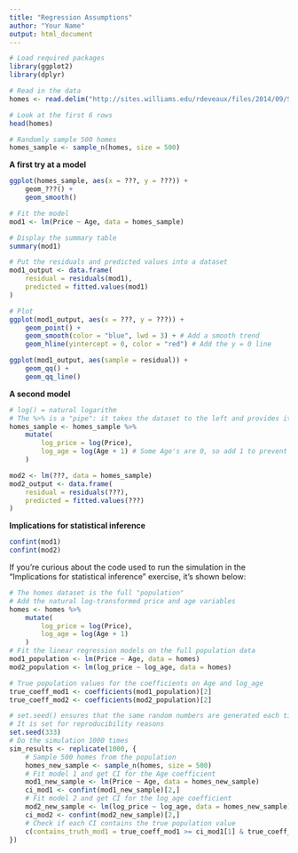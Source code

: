 ```yaml
---
title: "Regression Assumptions"
author: "Your Name"
output: html_document
---
```


```r
# Load required packages
library(ggplot2)
library(dplyr)

# Read in the data
homes <- read.delim("http://sites.williams.edu/rdeveaux/files/2014/09/Saratoga.txt")

# Look at the first 6 rows
head(homes)
```


```r
# Randomly sample 500 homes
homes_sample <- sample_n(homes, size = 500)
```

**A first try at a model**

```r
ggplot(homes_sample, aes(x = ???, y = ???)) +
    geom_???() +
    geom_smooth()
```

```r
# Fit the model
mod1 <- lm(Price ~ Age, data = homes_sample)

# Display the summary table
summary(mod1)
```

```r
# Put the residuals and predicted values into a dataset
mod1_output <- data.frame(
    residual = residuals(mod1),
    predicted = fitted.values(mod1)
)

# Plot
ggplot(mod1_output, aes(x = ???, y = ???)) +
    geom_point() +
    geom_smooth(color = "blue", lwd = 3) + # Add a smooth trend
    geom_hline(yintercept = 0, color = "red") # Add the y = 0 line
```

```r
ggplot(mod1_output, aes(sample = residual)) +
    geom_qq() +
    geom_qq_line()
```

**A second model**

```r
# log() = natural logarithm
# The %>% is a "pipe": it takes the dataset to the left and provides it as input to the code that follows
homes_sample <- homes_sample %>%
    mutate(
        log_price = log(Price),
        log_age = log(Age + 1) # Some Age's are 0, so add 1 to prevent log(0), which is undefined
    )
```

```r
mod2 <- lm(???, data = homes_sample)
mod2_output <- data.frame(
    residual = residuals(???),
    predicted = fitted.values(???)
)
```

**Implications for statistical inference**

```r
confint(mod1)
confint(mod2)
```

If you're curious about the code used to run the simulation in the "Implications for statistical inference" exercise, it's shown below:

```r
# The homes dataset is the full "population"
# Add the natural log-transformed price and age variables
homes <- homes %>%
    mutate(
        log_price = log(Price),
        log_age = log(Age + 1)
    )
# Fit the linear regression models on the full population data
mod1_population <- lm(Price ~ Age, data = homes)
mod2_population <- lm(log_price ~ log_age, data = homes)

# True population values for the coefficients on Age and log_age
true_coeff_mod1 <- coefficients(mod1_population)[2]
true_coeff_mod2 <- coefficients(mod2_population)[2]

# set.seed() ensures that the same random numbers are generated each time the code is run
# It is set for reproducibility reasons
set.seed(333)
# Do the simulation 1000 times
sim_results <- replicate(1000, {
    # Sample 500 homes from the population
    homes_new_sample <- sample_n(homes, size = 500)
    # Fit model 1 and get CI for the Age coefficient
    mod1_new_sample <- lm(Price ~ Age, data = homes_new_sample)
    ci_mod1 <- confint(mod1_new_sample)[2,]
    # Fit model 2 and get CI for the log_age coefficient
    mod2_new_sample <- lm(log_price ~ log_age, data = homes_new_sample)
    ci_mod2 <- confint(mod2_new_sample)[2,]
    # Check if each CI contains the true population value
    c(contains_truth_mod1 = true_coeff_mod1 >= ci_mod1[1] & true_coeff_mod1 <= ci_mod1[2], contains_truth_mod2 = true_coeff_mod2 >= ci_mod2[1] & true_coeff_mod2 <= ci_mod2[2])
})
```


